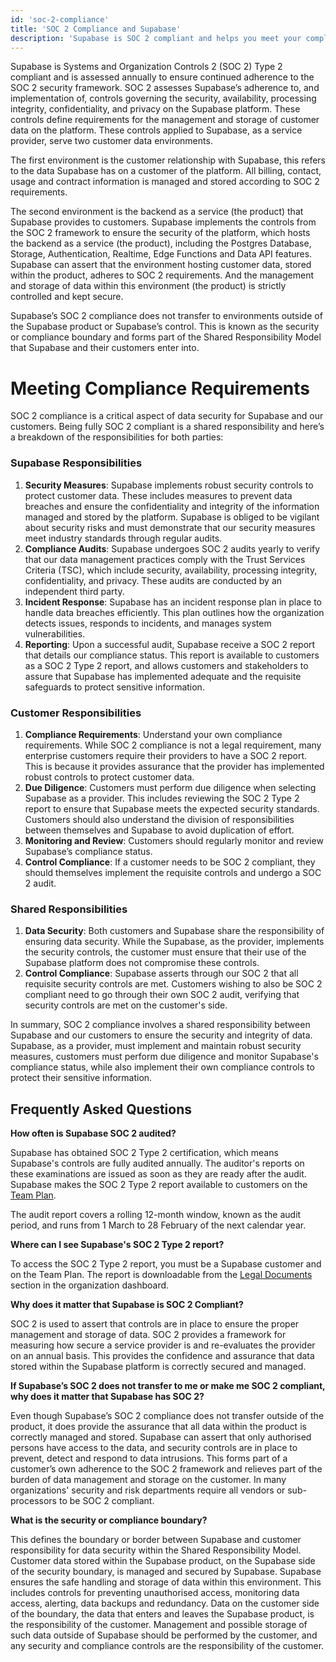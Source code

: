 ```yaml
---
id: 'soc-2-compliance'
title: 'SOC 2 Compliance and Supabase'
description: 'Supabase is SOC 2 compliant and helps you meet your compliance controls.'
---
```


Supabase is Systems and Organization Controls 2 (SOC 2) Type 2 compliant and is assessed annually to ensure continued adherence to the SOC 2 security framework.
SOC 2 assesses Supabase’s adherence to, and implementation of, controls governing the security, availability, processing integrity, confidentiality, and privacy on the Supabase platform. 
These controls define requirements for the management and storage of customer data on the platform. These controls applied to Supabase, as a service provider, serve two customer data environments. 

The first environment is the customer relationship with Supabase, this refers to the data Supabase has on a customer of the platform. All billing, contact, usage and contract information is managed and stored according to SOC 2 requirements.

The second environment is the backend as a service (the product) that Supabase provides to customers. Supabase implements the controls from the SOC 2 framework to ensure the security of the platform, which hosts the backend as a service (the product), including the Postgres Database, Storage, Authentication, Realtime, Edge Functions and Data API features.
Supabase can assert that the environment hosting customer data, stored within the product, adheres to SOC 2 requirements. And the management and storage of data within this environment (the product) is strictly controlled and kept secure.

Supabase’s SOC 2 compliance does not transfer to environments outside of the Supabase product or Supabase’s control. This is known as the security or compliance boundary and forms part of the Shared Responsibility Model that Supabase and their customers enter into.

# Meeting Compliance Requirements

SOC 2 compliance is a critical aspect of data security for Supabase and our customers. Being fully SOC 2 compliant is a shared responsibility and here’s a breakdown of the responsibilities for both parties:

### Supabase Responsibilities

1. **Security Measures**: Supabase implements robust security controls to protect customer data. These includes measures to prevent data breaches and ensure the confidentiality and integrity of the information managed and stored by the platform. Supabase is obliged to be vigilant about security risks and must demonstrate that our security measures meet industry standards through regular audits.
2. **Compliance Audits**: Supabase undergoes SOC 2 audits yearly to verify that our data management practices comply with the Trust Services Criteria (TSC), which include security, availability, processing integrity, confidentiality, and privacy. These audits are conducted by an independent third party.
3. **Incident Response**: Supabase has an incident response plan in place to handle data breaches efficiently. This plan outlines how the organization detects issues, responds to incidents, and manages system vulnerabilities.
4. **Reporting**: Upon a successful audit, Supabase receive a SOC 2 report that details our compliance status. This report is available to customers as a SOC 2 Type 2 report, and allows customers and stakeholders to assure that Supabase has implemented adequate and the requisite safeguards to protect sensitive information.

### Customer Responsibilities

1. **Compliance Requirements**: Understand your own compliance requirements. While SOC 2 compliance is not a legal requirement, many enterprise customers require their providers to have a SOC 2 report. This is because it provides assurance that the provider has implemented robust controls to protect customer data.
2. **Due Diligence**: Customers must perform due diligence when selecting Supabase as a provider. This includes reviewing the SOC 2 Type 2 report to ensure that Supabase meets the expected security standards. Customers should also understand the division of responsibilities between themselves and Supabase to avoid duplication of effort.
3. **Monitoring and Review**: Customers should regularly monitor and review Supabase’s compliance status.
4. **Control Compliance**: If a customer needs to be SOC 2 compliant, they should themselves implement the requisite controls and undergo a SOC 2 audit.

### Shared Responsibilities

1. **Data Security**: Both customers and Supabase share the responsibility of ensuring data security. While the Supabase, as the provider, implements the security controls, the customer must ensure that their use of the Supabase platform does not compromise these controls.
2. **Control Compliance**: Supabase asserts through our SOC 2 that all requisite security controls are met. Customers wishing to also be SOC 2 compliant need to go through their own SOC 2 audit, verifying that security controls are met on the customer's side.

In summary, SOC 2 compliance involves a shared responsibility between Supabase and our customers to ensure the security and integrity of data. Supabase, as a provider, must implement and maintain robust security measures, customers must perform due diligence and monitor Supabase's compliance status, while also implement their own compliance controls to protect their sensitive information.

## Frequently Asked Questions

**How often is Supabase SOC 2 audited?**

Supabase has obtained SOC 2 Type 2 certification, which means Supabase's controls are fully audited annually. The auditor's reports on these examinations are issued
as soon as they are ready after the audit. Supabase makes the SOC 2 Type 2 report available to customers on the [Team Plan](https://supabase.com/pricing).

The audit report covers a rolling 12-month window, known as the audit period, and runs from 1 March to 28 February of the next calendar year.

**Where can I see Supabase's SOC 2 Type 2 report?**

To access the SOC 2 Type 2 report, you must be a Supabase customer and on the Team Plan. The report is downloadable from the [Legal Documents](https://supabase.com/dashboard/org/_/documents) section in the organization dashboard.

**Why does it matter that Supabase is SOC 2 Compliant?**

SOC 2 is used to assert that controls are in place to ensure the proper management and storage of data. SOC 2 provides a framework for measuring how secure a service provider is and re-evaluates the provider on an annual basis. 
This provides the confidence and assurance that data stored within the Supabase platform is correctly secured and managed.

**If Supabase’s SOC 2 does not transfer to me or make me SOC 2 compliant, why does it matter that Supabase has SOC 2?**

Even though Supabase’s SOC 2 compliance does not transfer outside of the product, it does provide the assurance that all data within the product is correctly managed and stored. 
Supabase can assert that only authorised persons have access to the data, and security controls are in place to prevent, detect and respond to data intrusions. This forms part of a customer’s own adherence to the SOC 2 framework and relieves part of the burden of data management and storage on the customer.
In many organizations' security and risk departments require all vendors or sub-processors to be SOC 2 compliant.

**What is the security or compliance boundary?**

This defines the boundary or border between Supabase and customer responsibility for data security within the Shared Responsibility Model.
Customer data stored within the Supabase product, on the Supabase side of the security boundary, is managed and secured by Supabase. Supabase ensures the safe handling and storage of data within this environment. This includes controls for preventing unauthorised access, monitoring data access, alerting, data backups and redundancy.
Data on the customer side of the boundary, the data that enters and leaves the Supabase product, is the responsibility of the customer. Management and possible storage of such data outside of Supabase should be performed by the customer, and any security and compliance controls are the responsibility of the customer.
